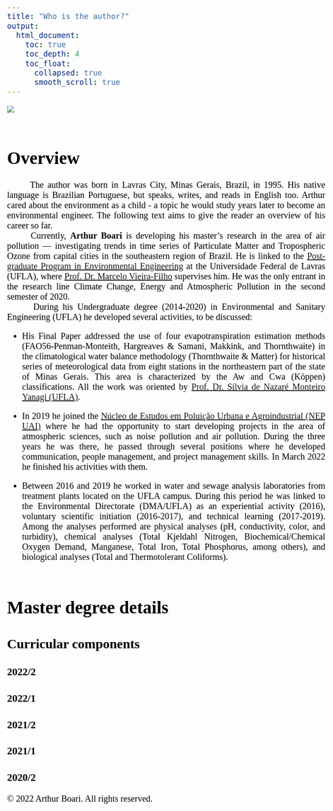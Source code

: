 ```yaml
---
title: "Who is the author?"
output:
  html_document:
    toc: true
    toc_depth: 4
    toc_float:
      collapsed: true
      smooth_scroll: true
---
```


```{=html}
<style>
body {
  color: black;
  font-family: Times;
  font-size: 20px;
  text-align: justify;
  text-justify: inter-word;
}
pre {
  background-color: lightgreen;
}
#TOC {
  color: #A8CF45;
  font-family: Times;
  font-size: 14px;
  border-color: black;
}
#header {
  color: #00943E;
}
</style>
```
![](images/Untitled design (2).png){heigth="15%"}
<br><br>


# Overview

|       The author was born in Lavras City, Minas Gerais, Brazil, in 1995. His native language is Brazilian Portuguese, but speaks, writes, and reads in English too. Arthur cared about the environment as a child - a topic he would study years later to become an environmental engineer. The following text aims to give the reader an overview of his career so far.

|       Currently, **Arthur Boari** is developing his master's research in the area of air pollution --- investigating trends in time series of Particulate Matter and Tropospheric Ozone from capital cities in the southeastern region of Brazil. He is linked to the [Post-graduate Program in Environmental Engineering](https://sites.google.com/ufla.br/ppgeamb/p%C3%A1gina-inicial?authuser=0) at the Universidade Federal de Lavras (UFLA), where [Prof. Dr. Marcelo Vieira-Filho](http://lattes.cnpq.br/5059318976988668) supervises him. He was the only entrant in the research line Climate Change, Energy and Atmospheric Pollution in the second semester of 2020.

|       During his Undergraduate degree (2014-2020) in Environmental and Sanitary Engineering (UFLA) he developed several activities, to be discussed:

* His Final Paper addressed the use of four evapotranspiration estimation methods (FAO56-Penman-Monteith, Hargreaves & Samani, Makkink, and Thornthwaite) in the climatological water balance methodology (Thornthwaite & Matter) for historical series of meteorological data from eight stations in the northeastern part of the state of Minas Gerais. This area is characterized by the Aw and Cwa (Köppen) classifications. All the work was oriented by [Prof. Dr. Sílvia de Nazaré Monteiro Yanagi (UFLA)](http://lattes.cnpq.br/3943657653311716).

* In 2019 he joined the [Núcleo de Estudos em Poluição Urbana e Agroindustrial (NEP UAI)](https://sites.google.com/ufla.br/nepuai) where he had the opportunity to start developing projects in the area of atmospheric sciences, such as noise pollution and air pollution. During the three years he was there, he passed through several positions where he developed communication, people management, and project management skills. In March 2022 he finished his activities with them.

* Between 2016 and 2019 he worked in water and sewage analysis laboratories from treatment plants located on the UFLA campus. During this period he was linked to the Environmental Directorate (DMA/UFLA) as an experiential activity (2016), voluntary scientific initiation (2016-2017), and technical learning (2017-2019). Among the analyses performed are physical analyses (pH, conductivity, color, and turbidity), chemical analyses (Total Kjeldahl Nitrogen, Biochemical/Chemical Oxygen Demand, Manganese, Total Iron, Total Phosphorus, among others), and biological analyses (Total and Thermotolerant Coliforms).
<br>
<br>

# Master degree details

## Curricular components

### 2022/2

### 2022/1

### 2021/2

### 2021/1

### 2020/2

&copy; 2022 Arthur Boari. All rights reserved.